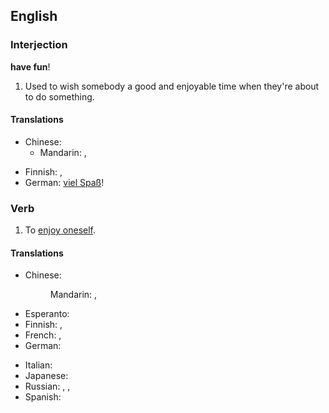 ==English==

===Interjection===
'''have fun'''!

# Used to wish somebody a good and enjoyable time when they're about to do something.

====Translations====
{{trans-top|wish someone a good time}}
* Chinese:
** Mandarin: {{t|cmn|祝你玩得開心|sc=Hani}}, {{t|cmn|祝你玩得开心|tr=zhù nǐ wán de kāixīn|sc=Hani}}
{{trans-mid}}
* Finnish: {{t-|fi|pidä hauskaa|s}}, {{t-|fi|pitäkää hauskaa|p}}
* German: [[viel Spaß]]!
{{trans-bottom}}

===Verb===
{{en-verb|has fun|having fun|had fun|had fun}}

# To [[enjoy oneself]].

====Translations====
{{trans-top|enjoy oneself}}
* Chinese:
*: Mandarin: {{t|zh|玩得開心|sc=Hani}},  {{t|zh|玩得开心|tr=wán-de kāixīn|sc=Hani}}
* Esperanto: {{t-|eo|amuziĝi|xs=Esperanto}}
* Finnish: {{t-|fi|pitää hauskaa}}, {{t+|fi|huvitella}}
* French: {{t+|fr|amuser|alt=s'amuser}},  {{t+|fr|égayer|alt=s'égayer}}
* German: {{t|de|Spaß haben}}
{{trans-mid}}
* Italian: {{t+|it|divertirsi}}
* Japanese: {{t|ja|楽しむ|tr=たのしむ, tanoshimu|sc=Jpan}}
* Russian: {{t|ru|наслаждаться|tr=naslaždát'sja|sc=Cyrl}},  {{t|ru|веселиться|tr=veselít'sja|sc=Cyrl}},  {{t|ru|развлекаться|tr=razvlekát'sja|sc=Cyrl}}
* Spanish: {{t-|es|divertirse}}
{{trans-bottom}}